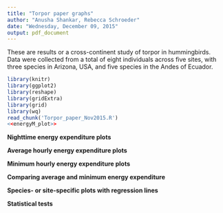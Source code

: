 ```yaml
---
title: "Torpor paper graphs"
author: "Anusha Shankar, Rebecca Schroeder"
date: "Wednesday, December 09, 2015"
output: pdf_document
---
```

These are results or a cross-continent study of torpor in hummingbirds. Data were collected from a total of eight individuals across five sites, with three species in Arizona, USA, and five species in the Andes of Ecuador.

```r
library(knitr)
library(ggplot2)
library(reshape)
library(gridExtra)
library(grid)
library(wq)
read_chunk('Torpor_paper_Nov2015.R')
<<energyM_plot>>
```

**Nighttime energy expenditure plots**


**Average hourly energy expenditure plots**



**Minimum hourly energy expenditure plots**



**Comparing average and minimum energy expenditure**



**Species- or site-specific plots with regression lines**



**Statistical tests**

